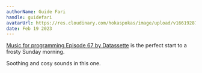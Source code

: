 ```yaml
---
authorName: Guide Fari
handle: guidefari
avatarUrl: https://res.cloudinary.com/hokaspokas/image/upload/v1661928720/bar_shpohc.png
date: Feb 19 2023
---
```


[Music for programming Episode 67 by Datassette](https://musicforprogramming.net/sixtyseven/) is the perfect start to a frosty Sunday morning.

Soothing and cosy sounds in this one.
